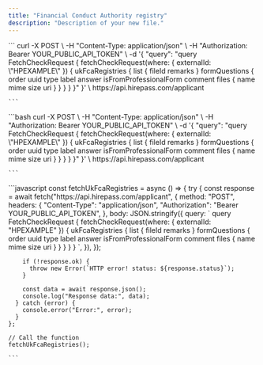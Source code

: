 ```yaml
---
title: "Financial Conduct Authority registry"
description: "Description of your new file."
---
```


<Tabs>
  <Tab title="GraphQL">
    ```
    curl -X POST \
         -H "Content-Type: application/json" \
         -H "Authorization: Bearer YOUR_PUBLIC_API_TOKEN" \
         -d '{
           "query": "query FetchCheckRequest {
              fetchCheckRequest(where: { externalId: \"HPEXAMPLE\" }) {
                ukFcaRegistries {
                  list {
                    fileId
                    remarks
                  }
                  formQuestions {
                    order
                    uuid
                    type
                    label
                    answer
                    isFromProfessionalForm
                    comment
                    files {
                      name
                      mime
                      size
                      uri
                    }
                  }
                }
              }
           }"
         }' \
         https://api.hirepass.com/applicant
    
    ```
  </Tab>
  <Tab title="cURL">
    ```bash
    curl -X POST \
         -H "Content-Type: application/json" \
         -H "Authorization: Bearer YOUR_PUBLIC_API_TOKEN" \
         -d '{
           "query": "query FetchCheckRequest {
              fetchCheckRequest(where: { externalId: \"HPEXAMPLE\" }) {
                ukFcaRegistries {
                  list {
                    fileId
                    remarks
                  }
                  formQuestions {
                    order
                    uuid
                    type
                    label
                    answer
                    isFromProfessionalForm
                    comment
                    files {
                      name
                      mime
                      size
                      uri
                    }
                  }
                }
              }
           }"
         }' \
         https://api.hirepass.com/applicant
    
    ```
  </Tab>
  <Tab title="Javascript">
    ```javascript
    const fetchUkFcaRegistries = async () => {
      try {
        const response = await fetch("https://api.hirepass.com/applicant", {
          method: "POST",
          headers: {
            "Content-Type": "application/json",
            "Authorization": "Bearer YOUR_PUBLIC_API_TOKEN",
          },
          body: JSON.stringify({
            query: `
              query FetchCheckRequest {
                fetchCheckRequest(where: { externalId: "HPEXAMPLE" }) {
                  ukFcaRegistries {
                    list {
                      fileId
                      remarks
                    }
                    formQuestions {
                      order
                      uuid
                      type
                      label
                      answer
                      isFromProfessionalForm
                      comment
                      files {
                        name
                        mime
                        size
                        uri
                      }
                    }
                  }
                }
              }
            `,
          }),
        });
    
        if (!response.ok) {
          throw new Error(`HTTP error! status: ${response.status}`);
        }
    
        const data = await response.json();
        console.log("Response data:", data);
      } catch (error) {
        console.error("Error:", error);
      }
    };
    
    // Call the function
    fetchUkFcaRegistries();
    
    ```
  </Tab>
</Tabs>